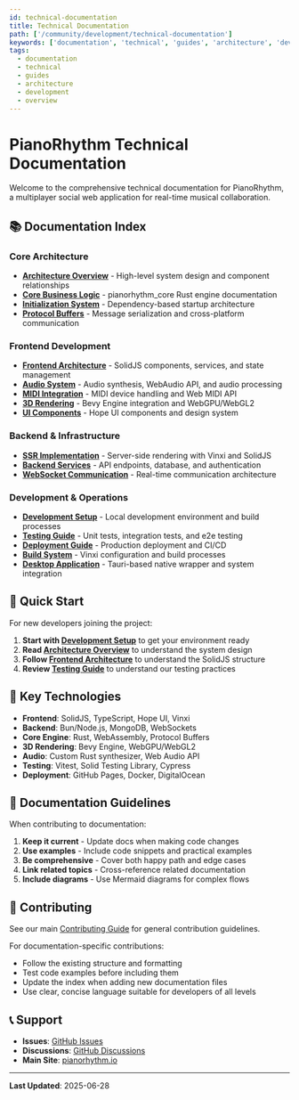 ```yaml
---
id: technical-documentation
title: Technical Documentation
path: ['/community/development/technical-documentation']
keywords: ['documentation', 'technical', 'guides', 'architecture', 'development', 'pianorhythm', 'solidjs', 'rust', 'webassembly']
tags:
  - documentation
  - technical
  - guides
  - architecture
  - development
  - overview
---
```


# PianoRhythm Technical Documentation

Welcome to the comprehensive technical documentation for PianoRhythm, a multiplayer social web application for real-time musical collaboration.

## 📚 Documentation Index

### Core Architecture
- **[Architecture Overview](./core/architecture-overview)** - High-level system design and component relationships
- **[Core Business Logic](./core/core-business-logic)** - pianorhythm_core Rust engine documentation
- **[Initialization System](./core/initialization-system)** - Dependency-based startup architecture
- **[Protocol Buffers](./core/protocol-buffers)** - Message serialization and cross-platform communication

### Frontend Development
- **[Frontend Architecture](./frontend/frontend-architecture)** - SolidJS components, services, and state management
- **[Audio System](./frontend/audio-system)** - Audio synthesis, WebAudio API, and audio processing
- **[MIDI Integration](./frontend/midi-integration)** - MIDI device handling and Web MIDI API
- **[3D Rendering](./frontend/3d-rendering)** - Bevy Engine integration and WebGPU/WebGL2
- **[UI Components](./frontend/ui-components)** - Hope UI components and design system

### Backend & Infrastructure
- **[SSR Implementation](./backend/ssr-implementation)** - Server-side rendering with Vinxi and SolidJS
- **[Backend Services](./backend/backend-services)** - API endpoints, database, and authentication
- **[WebSocket Communication](./backend/websocket-communication)** - Real-time communication architecture

### Development & Operations
- **[Development Setup](./development/development-setup)** - Local development environment and build processes
- **[Testing Guide](./development/testing-guide)** - Unit tests, integration tests, and e2e testing
- **[Deployment Guide](./development/deployment-guide)** - Production deployment and CI/CD
- **[Build System](./development/build-system)** - Vinxi configuration and build processes
- **[Desktop Application](./development/desktop-application)** - Tauri-based native wrapper and system integration

## 🚀 Quick Start

For new developers joining the project:

1. **Start with [Development Setup](./development/development-setup)** to get your environment ready
2. **Read [Architecture Overview](./core/architecture-overview)** to understand the system design
3. **Follow [Frontend Architecture](./frontend/frontend-architecture)** to understand the SolidJS structure
4. **Review [Testing Guide](./development/testing-guide)** to understand our testing practices

## 🔧 Key Technologies

- **Frontend**: SolidJS, TypeScript, Hope UI, Vinxi
- **Backend**: Bun/Node.js, MongoDB, WebSockets
- **Core Engine**: Rust, WebAssembly, Protocol Buffers
- **3D Rendering**: Bevy Engine, WebGPU/WebGL2
- **Audio**: Custom Rust synthesizer, Web Audio API
- **Testing**: Vitest, Solid Testing Library, Cypress
- **Deployment**: GitHub Pages, Docker, DigitalOcean

## 📖 Documentation Guidelines

When contributing to documentation:

1. **Keep it current** - Update docs when making code changes
2. **Use examples** - Include code snippets and practical examples
3. **Be comprehensive** - Cover both happy path and edge cases
4. **Link related topics** - Cross-reference related documentation
5. **Include diagrams** - Use Mermaid diagrams for complex flows

## 🤝 Contributing

See our main [Contributing Guide](../README.md#contributing) for general contribution guidelines.

For documentation-specific contributions:
- Follow the existing structure and formatting
- Test code examples before including them
- Update the index when adding new documentation files
- Use clear, concise language suitable for developers of all levels

## 📞 Support

- **Issues**: [GitHub Issues](https://github.com/PianoRhythm/pianorhythm-ssr/issues)
- **Discussions**: [GitHub Discussions](https://github.com/PianoRhythm/pianorhythm-ssr/discussions)
- **Main Site**: [pianorhythm.io](https://pianorhythm.io)

---

**Last Updated**: 2025-06-28
